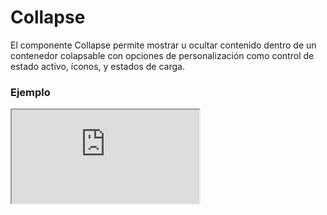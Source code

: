 # Collapse

El componente Collapse permite mostrar u ocultar contenido dentro de un contenedor colapsable con opciones de personalización como control de estado activo, íconos, y estados de carga.


### Ejemplo

<Iframe minHeightIframe="30dvh" src="https://fenextjs-component-storybook.vercel.app/iframe.html?args=&id=collapse-simple--index&viewMode=story" />

### Importación

Para importar el componente Collapse, se puede hacer desde fenextjs

```tsx copy
import { Collapse } from "fenextjs";
```

### Parámetros

| Parámetro | Tipo | Requerido | Default | Descripcion |
| --------- | ---- | --------- | ------- | ----------- |
| loader | boolean | no | false | Indica si el componente está en estado de carga, mostrando un ícono de cargando. |
| disabled | boolean | no | false | Determina si el componente está deshabilitado, evitando que el usuario lo pueda interactuar. |
| defaultActive | boolean | no | false | Determina si el Collapse estará activado de manera predeterminada. |
| active | boolean | no | undefined | Estado activo controlado externamente. |
| id | string | no |  | ID único del componente. |
| name | string | no | '' | Nombre del componente. |
| status | 'none' \| 'error' \| 'ok' | no | 'none' | Estado del Collapse, puede ser 'none', 'error' o 'ok'. |
| type | 'radio' \| 'checkbox' | no | 'checkbox' | Define el tipo de interacción del componente, ya sea tipo 'radio' o 'checkbox'. |
| show | 'checked' \| 'focus' | no | 'checked' | Controla cómo se muestra el contenido del Collapse, ya sea cuando está 'checked' o 'focus'. |
| header | ReactNode | sí |  | El contenido del encabezado del Collapse. |
| onChange | (value: boolean) =\> void | no |  | Función que se ejecuta cuando el estado activo del Collapse cambia. |
| iconArrow | ReactNode | no | \<Arrow /\> | Ícono que se mostrará como la flecha de colapso. |
| rotateIcon | boolean | no | true | Indica si el ícono debe rotar al expandirse el Collapse. |
| useActiveForShowChildren | boolean | no | false | Si está habilitado, el contenido solo se cargara cuando el Collapse esté activo. |
| children | ReactNode | no |  | El contenido dentro del cuerpo del Collapse. |
| className | string | no | '' | Clase CSS personalizada para el componente Collapse. |
| classNameHeader | string | no | '' | Clase CSS personalizada para el encabezado del Collapse. |
| classNameHeaderContent | string | no | '' | Clase CSS personalizada para el contenido del encabezado del Collapse. |
| classNameHeaderIcon | string | no | '' | Clase CSS personalizada para el ícono del encabezado del Collapse. |
| classNameBody | string | no | '' | Clase CSS personalizada para el cuerpo del Collapse. |

### Storybook

Para ver el storybook del componente lo puede hacer con este [link](https://fenextjs-component-storybook.vercel.app/?path=/story/collapse-simple--index)

### Usos

- Collapse básico

```tsx copy
<Collapse header={<h3>Encabezado</h3>}>Contenido del collapse</Collapse>
```

- Collapse con estado de carga

```tsx copy
<Collapse header={<h3>Encabezado</h3>} loader={true}>Cargando...</Collapse>
```

- Collapse controlado externamente

```tsx copy

const [active, setActive] = useState(false);
<Collapse 
    header={<h3>Encabezado</h3>} 
    active={active}
    onChange={(value) => setActive(value)}
>
    Contenido controlado
</Collapse>
```

